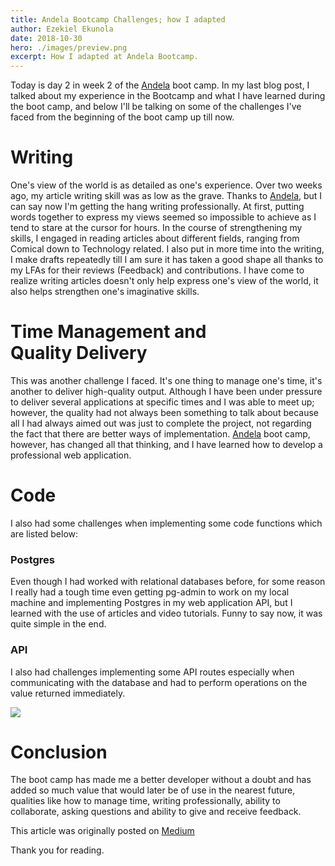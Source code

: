 ```yaml
---
title: Andela Bootcamp Challenges; how I adapted
author: Ezekiel Ekunola
date: 2018-10-30
hero: ./images/preview.png
excerpt: How I adapted at Andela Bootcamp.
---
```


Today is day 2 in week 2 of the [Andela](https://andela.com/) boot camp. In my last blog post, I talked about my experience in the Bootcamp and what I have learned during the boot camp, and below I'll be talking on some of the challenges I've faced from the beginning of the boot camp up till now.

# Writing
One's view of the world is as detailed as one's experience. Over two weeks ago, my article writing skill was as low as the grave. Thanks to [Andela](https://andela.com/), but I can say now I'm getting the hang writing professionally. At first, putting words together to express my views seemed so impossible to achieve as I tend to stare at the cursor for hours. In the course of strengthening my skills, I engaged in reading articles about different fields, ranging from Comical down to Technology related. I also put in more time into the writing, I make drafts repeatedly till I am sure it has taken a good shape all thanks to my LFAs for their reviews (Feedback) and contributions. I have come to realize writing articles doesn't only help express one's view of the world, it also helps strengthen one's imaginative skills.

# Time Management and Quality Delivery
This was another challenge I faced. It's one thing to manage one's time, it's another to deliver high-quality output. Although I have been under pressure to deliver several applications at specific times and I was able to meet up; however, the quality had not always been something to talk about because all I had always aimed out was just to complete the project, not regarding the fact that there are better ways of implementation. [Andela](https://andela.com/) boot camp, however, has changed all that thinking, and I have learned how to develop a professional web application.

# Code
I also had some challenges when implementing some code functions which are listed below:

### Postgres
 Even though I had worked with relational databases before, for some reason I really had a tough time even getting pg-admin to work on my local machine and implementing Postgres in my web application API, but I learned with the use of articles and video tutorials. Funny to say now, it was quite simple in the end.

### API
 I also had challenges implementing some API routes especially when communicating with the database and had to perform operations on the value returned immediately.

![](./images/challenge.png)

# Conclusion
The boot camp has made me a better developer without a doubt and has added so much value that would later be of use in the nearest future, qualities like how to manage time, writing professionally, ability to collaborate, asking questions and ability to give and receive feedback.

This article was originally posted on [Medium](https://medium.com/@easybuoy/andela-bootcamp-challenges-how-i-adapted-2e44255210bf)

Thank you for reading.
